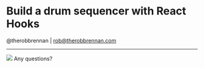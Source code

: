 
# Build a drum sequencer with React Hooks
@therobbrennan | [rob@therobbrennan.com](mailto:rob@therobbrennan.com)

---
<Image src='images/rob-brennan.jpg' />

<Notes>
Any questions?
</Notes>
